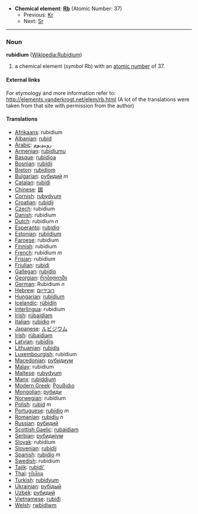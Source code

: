 *'''Chemical element''': '''[[Rb]]''' (Atomic Number: 37)
**Previous: [[Krypton|Kr]]
**Next: [[Strontium|Sr]]
----
=== Noun ===
'''rubidium''' ([[en:Rubidium|Wikipedia:Rubidium]])

# a chemical element (''symbol'' Rb) with an [[atomic number]] of 37.

====External links====
For etymology and more information refer to:
http://elements.vanderkrogt.net/elem/rb.html
(A lot of the translations were taken from that site with permission from the author)

==== Translations ====
*[[Afrikaans]]: rubidium
*[[Albanian]]: [[rubid]]
*[[Arabic]]: [[روبيديوم]]
*[[Armenian]]: [[rubidiumu]]
*[[Basque]]: [[rubidioa]]
*[[Bosnian]]: [[rubidij]]
*[[Breton]]: [[rubidiom]]
*[[Bulgarian]]: [[рубидий]] ''m''
*[[Catalan]]: [[rubidi]]
*[[Chinese]]: [[銣]]
*[[Cornish]]: [[rubydyum]]
*[[Croatian]]: [[rubidij]]
*[[Czech]]: rubidium
*[[Danish]]: rubidium
*[[Dutch]]: rubidium ''n''
*[[Esperanto]]: [[rubidio]]
*[[Estonian]]: [[rubiidium]]
*[[Faroese]]: rubidium
*[[Finnish]]: rubidium
*[[French]]: rubidium ''m''
*[[Frisian]]: rubidium
*[[Friulian]]: [[rubidi]]
*[[Gallegan]]: [[rubidio]]
*[[Georgian]]: [[რუბიდიუმი]]
*[[German]]: Rubidium ''n''
*[[Hebrew]]: [[רובידיום]]
*[[Hungarian]]: [[rubídium]]
*[[Icelandic]]: [[rúbidín]]
*[[Interlingua]]: rubidium
*[[Irish]]: [[rúbaidiam]]
*[[Italian]]: [[rubidio]] ''m''
*[[Japanese]]: [[ルビジウム]]
*[[Irish]]: [[rúbaidiam]]
*[[Latvian]]: [[rubīdijs]]
*[[Lithuanian]]: [[rubidis]]
*[[Luxembourgish]]: rubidium
*[[Macedonian]]: [[рубидиум]]
*[[Malay]]: rubidium
*[[Maltese]]: [[rubydyum]]
*[[Manx]]: [[rubiddjum]]
*[[Modern Greek]]: [[Ρουβιdιο]] '' ''
*[[Mongolian]]: [[рубиди]]
*[[Norwegian]]: rubidium
*[[Polish]]: [[rubid]] ''m''
*[[Portuguese]]: [[rubídio]] ''m''
*[[Romanian]]: [[rubidiu]] ''n''
*[[Russian]]: [[рубидий]] '' ''
*[[Scottish Gaelic]]: [[rubaidiam]]
*[[Serbian]]: [[рубидиjум]]
*[[Slovak]]: rubidium
*[[Slovenian]]: [[rubidij]]
*[[Spanish]]: [[rubidio]] ''m''
*[[Swedish]]: rubidium
*[[Tajik]]: [[rubidi']]
*[[Thai]]: [[รูบิเดียม]]
*[[Turkish]]: [[rubidyum]]
*[[Ukrainian]]: [[рубiдый]]
*[[Uzbek]]: [[рубидий]]
*[[Vietnamese]]: [[rubiđi]]
*[[Welsh]]: [[rwbidiwm]]